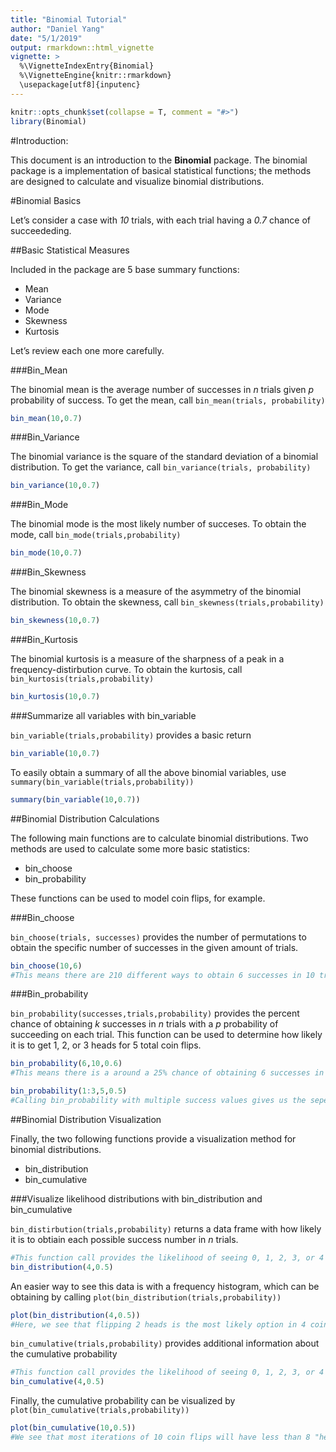 ```yaml
---
title: "Binomial Tutorial"
author: "Daniel Yang"
date: "5/1/2019"
output: rmarkdown::html_vignette
vignette: >
  %\VignetteIndexEntry{Binomial}
  %\VignetteEngine{knitr::rmarkdown}
  \usepackage[utf8]{inputenc}
---
```


```r
knitr::opts_chunk$set(collapse = T, comment = "#>")
library(Binomial)
```

#Introduction: 

This document is an introduction to the __Binomial__ package. The binomial package is a implementation of basical statistical functions; the methods are designed to calculate and visualize binomial distributions.

#Binomial Basics

Let's consider a case with _10_ trials, with each trial having a  _0.7_ chance of succeededing.

##Basic Statistical Measures 

Included in the package are 5 base summary functions: 

* Mean 
* Variance 
* Mode 
* Skewness
* Kurtosis

Let's review each one more carefully.

###Bin_Mean

The binomial mean is the average number of successes in _n_ trials given _p_ probability of success. To get the mean, call `bin_mean(trials, probability)`

```r
bin_mean(10,0.7)
```

###Bin_Variance

The binomial variance is the square of the standard deviation of a binomial distribution. To get the variance, call `bin_variance(trials, probability)`

```r
bin_variance(10,0.7)
```

###Bin_Mode

The binomial mode is the most likely number of succeses. To obtain the mode, call `bin_mode(trials,probability)`

```r
bin_mode(10,0.7)
```

###Bin_Skewness

The binomial skewness is a measure of the asymmetry of the binomial distribution. To obtain the skewness, call `bin_skewness(trials,probability)`

```r
bin_skewness(10,0.7)
```

###Bin_Kurtosis

The binomial kurtosis is a measure of the sharpness of a peak in a frequency-distirbution curve. To obtain the kurtosis, call `bin_kurtosis(trials,probability)`

```r
bin_kurtosis(10,0.7)
```

###Summarize all variables with bin_variable

`bin_variable(trials,probability)` provides a basic return

```r
bin_variable(10,0.7)
```

To easily obtain a summary of all the above binomial variables, use `summary(bin_variable(trials,probability))`

```r
summary(bin_variable(10,0.7))
```

##Binomial Distribution Calculations

The following main functions are to calculate binomial distributions. Two methods are used to calculate some more basic statistics: 

* bin_choose
* bin_probability

These functions can be used to model coin flips, for example.

###Bin_choose

`bin_choose(trials, successes)` provides the number of permutations to obtain the specific number of successes in the given amount of trials.

```r
bin_choose(10,6)
#This means there are 210 different ways to obtain 6 successes in 10 trials
```
###Bin_probability

`bin_probability(successes,trials,probability)` provides the percent chance of obtaining _k_ successes in _n_ trials with a _p_ probability of succeeding on each trial. This function can be used to determine how likely it is to get 1, 2, or 3 heads for 5 total coin flips.

```r
bin_probability(6,10,0.6)
#This means there is a around a 25% chance of obtaining 6 successes in 10 trials where each trial has a 60% chance of succeeding.

bin_probability(1:3,5,0.5)
#Calling bin_probability with multiple success values gives us the seperate probability of obtaining each success value. There is about a 15% chance of obtaining 1 success and about the same 31% chance of obtaining 2 or 3 successes out of 5. 

```
##Binomial Distribution Visualization

Finally, the two following functions provide a visualization method for binomial distributions.

* bin_distribution
* bin_cumulative
 
###Visualize likelihood distributions with bin_distribution and bin_cumulative

`bin_distirbution(trials,probability)` returns a data frame with how likely it is to obtiain each possible success number in _n_ trials.

```r
#This function call provides the likelihood of seeing 0, 1, 2, 3, or 4 heads in 4 coin tosses.
bin_distribution(4,0.5)
```
An easier way to see this data is with a frequency histogram, which can be obtaining by calling `plot(bin_distribution(trials,probability))`

```r
plot(bin_distribution(4,0.5))
#Here, we see that flipping 2 heads is the most likely option in 4 coin tosses.
```

`bin_cumulative(trials,probability)` provides additional information about the cumulative probability 

```r
#This function call provides the likelihood of seeing 0, 1, 2, 3, or 4 heads in 4 coin tosses, along with the cumulative probability.
bin_cumulative(4,0.5)
```

Finally, the cumulative probability can be visualized by `plot(bin_cumulative(trials,probability))`

```r
plot(bin_cumulative(10,0.5))
#We see that most iterations of 10 coin flips will have less than 8 "heads"; the cumulative probability that we get less than 8 heads is above 90%
```

